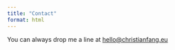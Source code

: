 ```yaml
---
title: "Contact"
format: html
---
```


You can always drop me a line at [hello@christianfang.eu](mailto:hello@christianfang.eu)